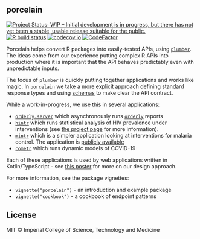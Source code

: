 ## porcelain

<!-- badges: start -->
[![Project Status: WIP – Initial development is in progress, but there has not yet been a stable, usable release suitable for the public.](https://www.repostatus.org/badges/latest/wip.svg)](https://www.repostatus.org/#wip)
[![R build status](https://github.com/reside-ic/pkgapi/workflows/R-CMD-check/badge.svg)](https://github.com/reside-ic/pkgapi/actions)
[![codecov.io](https://codecov.io/github/reside-ic/porcelain/coverage.svg?branch=master)](https://codecov.io/github/reside-ic/porcelain?branch=master)
[![CodeFactor](https://www.codefactor.io/repository/github/reside-ic/porcelain/badge)](https://www.codefactor.io/repository/github/reside-ic/porcelain)
<!-- badges: end -->

Porcelain helps convert R packages into easily-tested APIs, using [`plumber`](https://www.rplumber.io/).  The ideas come from our experience putting complex R APIs into production where it is important that the API behaves predictably even with unpredictable inputs.

The focus of `plumber` is quickly putting together applications and works like magic. In `porcelain` we take a more explicit approach defining standard response types and using [schemas](https://json-schema.org/) to make clear the API contract.

While a work-in-progress, we use this in several applications:

* [`orderly.server`](https://github.com/vimc/orderly.server) which asynchronously runs [`orderly`](https://github.com/vimc/orderly) reports
* [`hintr`](https://github.com/mrc-ide/hintr/) which runs statistical analysis of HIV prevalence under interventions (see [the project page](https://reside-ic.github.io/projects/naomi/) for more information).
* [`mintr`](https://github.com/mrc-ide/mintr) which is a simpler application looking at interventions for malaria control.  The application is [publicly available](https://mint.dide.ic.ac.uk/)
* [`cometr`](https://github.com/mrc-ide/cometr) which runs dynamic models of COVID-19

Each of these applications is used by web applications written in Kotlin/TypeScript - see [this poster](https://reside-ic.github.io/resources/RSLondonSE-hint-poster.pdf) for more on our design approach.

For more information, see the package vignettes:

* `vignette("porcelain")` - an introduction and example package
* `vignette("cookbook")` - a cookbook of endpoint patterns

## License

MIT © Imperial College of Science, Technology and Medicine

